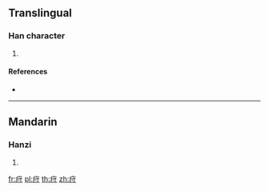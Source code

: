 ==Translingual==

===Han character===
{{Han char|rn=104|rad=疒|as=03|sn=8|four=|canj=KDI,XKDI}}

# {{defn|Han|sort=疒03}}

====References====
* {{Han ref|kx=0769.140|dkj=22034|dj=1179.170|hdz=42660.070|uh=759B|ud=30107}}

----

==Mandarin==

===Hanzi===
{{cmn-hanzi|pin=[[zhǒu]] ([[zhou3]])|wg=chou<sup>3</sup>}}

# {{defn|lang=cmn|sort=疒03}}

[[fr:疛]]
[[pl:疛]]
[[th:疛]]
[[zh:疛]]